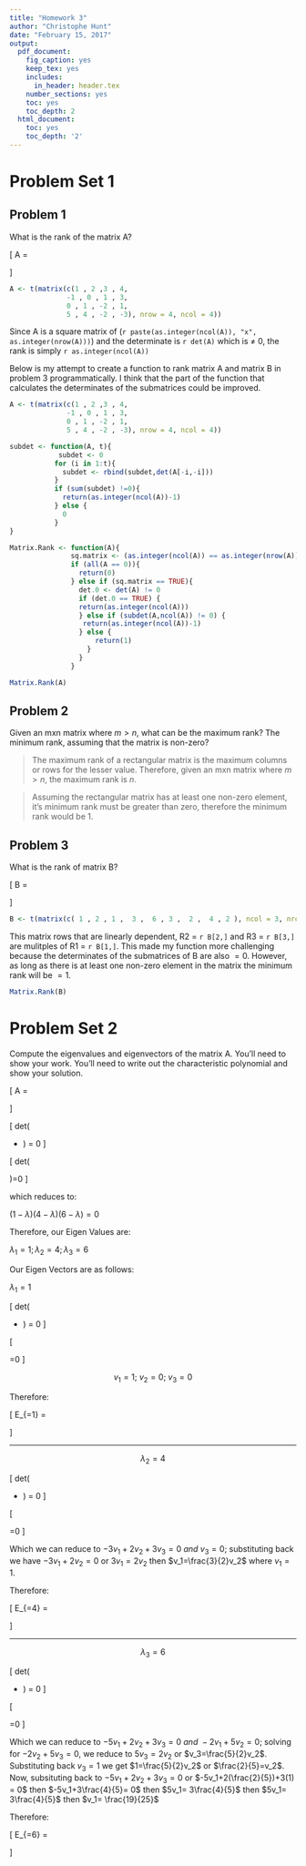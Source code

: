 ```yaml
---
title: "Homework 3"
author: "Christophe Hunt"
date: "February 15, 2017"
output:
  pdf_document:
    fig_caption: yes
    keep_tex: yes
    includes:
      in_header: header.tex
    number_sections: yes
    toc: yes
    toc_depth: 2
  html_document:
    toc: yes
    toc_depth: '2'
---
```


# Problem Set 1

## Problem 1 

What is the rank of the matrix A?

\[
A = \begin{bmatrix}
    1 & 2 & 3 &4  \\
   -1 & 0 & 1 & 3  \\
   0 & 1 & -2 & 1   \\
   5 & 4 & -2 & -3   \\
\end{bmatrix}
\]


```r
A <- t(matrix(c(1 , 2 ,3 , 4, 
              -1 , 0 , 1 , 3, 
              0 , 1 , -2 , 1, 
              5 , 4 , -2 , -3), nrow = 4, ncol = 4))

```
Since A is a square matrix of (`r paste(as.integer(ncol(A)), "x",  as.integer(nrow(A)))`) and the determinate is  `r det(A)` which is $\neq$ 0, the rank is simply `r as.integer(ncol(A))`

Below is my attempt to create a function to rank matrix A and matrix B in problem 3 programmatically. I think that the part of the function that calculates the determinates of the submatrices could be improved. 

```r
A <- t(matrix(c(1 , 2 ,3 , 4, 
              -1 , 0 , 1 , 3, 
              0 , 1 , -2 , 1, 
              5 , 4 , -2 , -3), nrow = 4, ncol = 4))

subdet <- function(A, t){
            subdet <- 0
           for (i in 1:t){
             subdet <- rbind(subdet,det(A[-i,-i]))
           }
           if (sum(subdet) !=0){
             return(as.integer(ncol(A))-1)
           } else {
             0
           }
}

Matrix.Rank <- function(A){
               sq.matrix <- (as.integer(ncol(A)) == as.integer(nrow(A)))
               if (all(A == 0)){
                 return(0)
               } else if (sq.matrix == TRUE){
                 det.0 <- det(A) != 0
                 if (det.0 == TRUE) {
                 return(as.integer(ncol(A)))
                 } else if (subdet(A,ncol(A)) != 0) {
                  return(as.integer(ncol(A))-1)
                 } else {
                     return(1)
                   }
                 }
               }

Matrix.Rank(A)
```


## Problem 2 

Given an mxn matrix where $m > n$, what can be the maximum rank? The minimum rank, assuming that the matrix is non-zero?

> The maximum rank of a rectangular matrix is the maximum columns or rows for the lesser value. Therefore, given an mxn matrix where $m > n$, the maximum rank is $n$. 

> Assuming the rectangular matrix has at least one non-zero element, it's minimum rank must be greater than zero, therefore the minimum rank would be 1. 

## Problem 3 

What is the rank of matrix B?

\[
B = 
\begin{bmatrix}
   1 & 2 & 1 \\
   3 & 6 & 3 \\
   2 & 4 & 2 \\
\end{bmatrix}
\]

```r
B <- t(matrix(c( 1 , 2 , 1 ,  3 ,  6 , 3 ,  2 ,  4 , 2 ), ncol = 3, nrow = 3))
```

This matrix rows that are linearly dependent, R2 = `r B[2,]` and R3 = `r B[3,]` are mulitples of R1 = `r B[1,]`. This made my function more challenging because the determinates of the submatrices of B are also $= 0$. However, as long as there is at least one non-zero element in the matrix the minimum rank will be $= 1$.

```r
Matrix.Rank(B)
```

# Problem Set 2 

Compute the eigenvalues and eigenvectors of the matrix A. You'll need to show your work. You'll need to write out the characteristic polynomial and show your solution.

\[
A = 
\begin{bmatrix}
   1 & 2 & 3 \\
   0 & 4 & 5 \\
   0 & 0 & 6 \\
\end{bmatrix}
\]


\[
det( 
\begin{bmatrix}
   1 & 2 & 3 \\
   0 & 4 & 5 \\
   0 & 0 & 6 \\
\end{bmatrix}
-
\begin{bmatrix}
   \lambda & 0 & 0 \\
   0 & \lambda  & 0 \\
   0 & 0 & \lambda  \\
\end{bmatrix}
) = 0
\]


\[
det( 
\begin{bmatrix}
   1 -\lambda  & 2 & 3 \\
   0 &  4 -\lambda& 5 \\
   0 & 0 & 6 -\lambda \\
\end{bmatrix}
)=0
\]

which reduces to:

$(1-\lambda)(4-\lambda)(6-\lambda) =0$

Therefore, our Eigen Values are:

$\lambda_1 = 1 ; \lambda_2 = 4; \lambda_3 = 6$


Our Eigen Vectors are as follows:

$\lambda_1 = 1$

\[
det( 
\begin{bmatrix}
   1 & 2 & 3 \\
   0 & 4 & 5 \\
   0 & 0 & 6 \\
\end{bmatrix}
-
\begin{bmatrix}
   1 & 0 & 0 \\
   0 & 1  & 0 \\
   0 & 0 & 1 \\
\end{bmatrix}
) = 0
\]


\[
\begin{bmatrix}
   0 & 2 & 3 \\
   0 & 3 & 5 \\
   0 & 0 & 5 \\
\end{bmatrix}
\begin{bmatrix}
v_1 \\
v_2 \\
v_3
\end{bmatrix}
=0
\]

$$v_1 = 1;~v_2 = 0;~v_3 = 0$$

Therefore:

\[
E\lambda_{=1} = \
\begin{bmatrix}
1 \\
0 \\
0
\end{bmatrix}
\]

\newpage
***

$$\lambda_2 = 4$$

\[
det( 
\begin{bmatrix}
   1 & 2 & 3 \\
   0 & 4 & 5 \\
   0 & 0 & 6 \\
\end{bmatrix}
-
\begin{bmatrix}
   4 & 0 & 0 \\
   0 & 4  & 0 \\
   0 & 0 & 4 \\
\end{bmatrix}
) = 0
\]


\[
\begin{bmatrix}
   -3 & 2 & 3 \\
   0 & 0 & 5 \\
   0 & 0 & 2 \\
\end{bmatrix}
\begin{bmatrix}
v_1 \\
v_2 \\
v_3
\end{bmatrix}
=0
\]

Which we can reduce to $-3v_1+2v_2+3v_3 = 0~and~v_3 =0$; substituting back we have $-3v_1+2v_2=0$ or $3v_1=2v_2$ then $v_1=\frac{3}{2}v_2$ where $v_1 =1$.

Therefore:

\[
E\lambda_{=4} = \
\begin{bmatrix}
1 \\
\frac{3}{2} \\
0
\end{bmatrix}
\]


***

$$\lambda_3 = 6$$

\[
det( 
\begin{bmatrix}
   1 & 2 & 3 \\
   0 & 4 & 5 \\
   0 & 0 & 6 \\
\end{bmatrix}
-
\begin{bmatrix}
   6 & 0 & 0 \\
   0 & 6 & 0 \\
   0 & 0 & 6 \\
\end{bmatrix}
) = 0
\]


\[
\begin{bmatrix}
   -5 & 2 & 3 \\
   0 & -2 & 5 \\
   0 & 0 & 0 \\
\end{bmatrix}
\begin{bmatrix}
v_1 \\
v_2 \\
v_3
\end{bmatrix}
=0
\]

Which we can reduce to $-5v_1+2v_2+3v_3 = 0~and~-2v_1+5v_2=0$; solving for $-2v_2+5v_3=0$, we reduce to $5v_3=2v_2$ or $v_3=\frac{5}{2}v_2$. Substituting back $v_3=1$ we get $1=\frac{5}{2}v_2$ or $\frac{2}{5}=v_2$. Now, subsituting back to  $-5v_1+2v_2+3v_3 = 0$ or $-5v_1+2(\frac{2}{5})+3(1) = 0$ then $-5v_1+3\frac{4}{5}= 0$ then $5v_1= 3\frac{4}{5}$ then $5v_1= 3\frac{4}{5}$ then $v_1= \frac{19}{25}$

Therefore:

\[
E\lambda_{=6} = \
\begin{bmatrix}
\frac{19}{25} \\
\frac{2}{5} \\
1
\end{bmatrix}
\]
